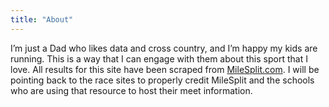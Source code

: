 ```yaml
---
title: "About"
---
```


I'm just a Dad who likes data and cross country, and I'm happy my kids are running. This is a way that I can engage with them about this sport that I love. All results for this site have been scraped from [MileSplit.com](https://nc.milesplit.com). I will be pointing back to the race sites to properly credit MileSplit and the schools who are using that resource to host their meet information.